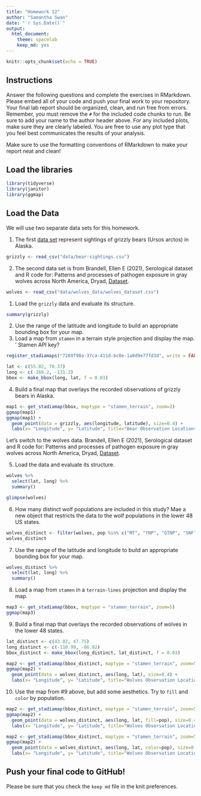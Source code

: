 ```yaml
---
title: "Homework 12"
author: "Samantha Swan"
date: "`r Sys.Date()`"
output:
  html_document: 
    theme: spacelab
    keep_md: yes
---
```


```r
knitr::opts_chunk$set(echo = TRUE)
```

## Instructions
Answer the following questions and complete the exercises in RMarkdown. Please embed all of your code and push your final work to your repository. Your final lab report should be organized, clean, and run free from errors. Remember, you must remove the `#` for the included code chunks to run. Be sure to add your name to the author header above. For any included plots, make sure they are clearly labeled. You are free to use any plot type that you feel best communicates the results of your analysis.  

Make sure to use the formatting conventions of RMarkdown to make your report neat and clean!  

## Load the libraries  
```r
library(tidyverse)
library(janitor)
library(ggmap)
``` 

## Load the Data
We will use two separate data sets for this homework.  

1. The first [data set](https://rcweb.dartmouth.edu/~f002d69/workshops/index_rspatial.html) represent sightings of grizzly bears (Ursos arctos) in Alaska.  
```r
grizzly <- read_csv("data/bear-sightings.csv")
```

2. The second data set is from Brandell, Ellen E (2021), Serological dataset and R code for: Patterns and processes of pathogen exposure in gray wolves across North America, Dryad, [Dataset](https://doi.org/10.5061/dryad.5hqbzkh51).  
```r
wolves <- read_csv("data/wolves_data/wolves_dataset.csv")
```

1. Load the `grizzly` data and evaluate its structure.  
```r
summary(grizzly)
```

2. Use the range of the latitude and longitude to build an appropriate bounding box for your map. 
3. Load a map from `stamen` in a terrain style projection and display the map.  '
Stamen API key?
```r
register_stadiamaps("7269f90a-37ca-411d-bc0e-1a0d9e77fd3d", write = FALSE)
```


```r
lat <- c(55.02, 70.37)
long <- c(-166.2, -131.3)
bbox <- make_bbox(long, lat, f = 0.03)
```

4. Build a final map that overlays the recorded observations of grizzly bears in Alaska.  
```r
map1 <- get_stadiamap(bbox, maptype = "stamen_terrain", zoom=2)
ggmap(map1)
ggmap(map1) + 
  geom_point(data = grizzly, aes(longitude, latitude), size=0.4) +
  labs(x= "Longitude", y= "Latitude", title="Bear Observation Locations")
```

Let's switch to the wolves data. Brandell, Ellen E (2021), Serological dataset and R code for: Patterns and processes of pathogen exposure in gray wolves across North America, Dryad, [Dataset](https://doi.org/10.5061/dryad.5hqbzkh51).  

5. Load the data and evaluate its structure.  
```r
wolves %>% 
  select(lat, long) %>% 
  summary()
```

```r
glimpse(wolves)
```

6. How many distinct wolf populations are included in this study? Mae a new object that restricts the data to the wolf populations in the lower 48 US states.  
```r
wolves_distinct <- filter(wolves, pop %in% c("MT", "YNP", "GTNP", "SNF", "MI"))
wolves_distinct
```

7. Use the range of the latitude and longitude to build an appropriate bounding box for your map. 
```r
wolves_distinct %>% 
  select(lat, long) %>% 
  summary()
```

8.  Load a map from `stamen` in a `terrain-lines` projection and display the map. 
```r
map3 <- get_stadiamap(bbox, maptype = "stamen_terrain", zoom=5)
ggmap(map3)
```

9. Build a final map that overlays the recorded observations of wolves in the lower 48 states.  
```r
lat_distinct <- c(43.82, 47.75)
long_distinct <- c(-110.99, -86.82)
bbox_distinct <- make_bbox(long_distinct, lat_distinct, f = 0.03)
```

```r
map2 <- get_stadiamap(bbox_distinct, maptype = "stamen_terrain", zoom=5)
ggmap(map2) + 
  geom_point(data = wolves_distinct, aes(long, lat), size=0.4) +
  labs(x= "Longitude", y= "Latitude", title="Wolves Observation Locations")
```

10. Use the map from #9 above, but add some aesthetics. Try to `fill` and `color` by population.  
```r
map2 <- get_stadiamap(bbox_distinct, maptype = "stamen_terrain", zoom=5)
ggmap(map2) + 
  geom_point(data = wolves_distinct, aes(long, lat, fill=pop), size=0.4) +
  labs(x= "Longitude", y= "Latitude", title="Wolves Observation Locations")
```

```r
map2 <- get_stadiamap(bbox_distinct, maptype = "stamen_terrain", zoom=5)
ggmap(map2) + 
  geom_point(data = wolves_distinct, aes(long, lat, color=pop), size=0.4) +
  labs(x= "Longitude", y= "Latitude", title="Wolves Observation Locations")
```
## Push your final code to GitHub!
Please be sure that you check the `keep md` file in the knit preferences. 